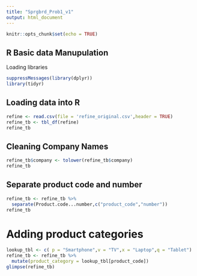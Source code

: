 ```yaml
---
title: "Sprgbrd_Prob1_v1"
output: html_document
---
```


```r
knitr::opts_chunk$set(echo = TRUE)
```

## R Basic data Manupulation

Loading libraries
```r
suppressMessages(library(dplyr))
library(tidyr)

```

## Loading data into R

```r
refine <- read.csv(file = 'refine_original.csv',header = TRUE)
refine_tb <- tbl_df(refine)
refine_tb
```

## Cleaning Company Names

```r
refine_tb$company <- tolower(refine_tb$company)
refine_tb

```

## Separate product code and number
```r
refine_tb <- refine_tb %>%
  separate(Product.code...number,c("product_code","number"))
refine_tb

```
# Adding product categories
```r
lookup_tbl <- c( p = "Smartphone",v = "TV",x = "Laptop",q = "Tablet")
refine_tb <- refine_tb %>% 
  mutate(product_category = lookup_tbl[product_code])
glimpse(refine_tb)

```

